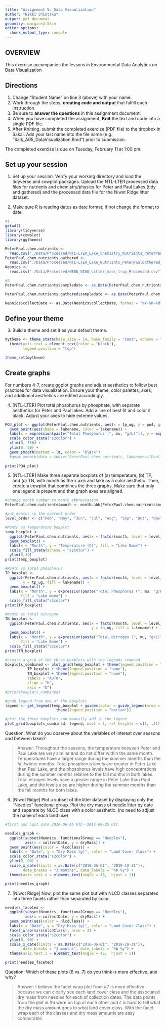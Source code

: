 ```yaml
---
title: "Assignment 5: Data Visualization"
author: "Nikki Shintaku"
output: pdf_document
geometry: margin=2.54cm
editor_options: 
  chunk_output_type: console
---
```


## OVERVIEW

This exercise accompanies the lessons in Environmental Data Analytics on Data Visualization 

## Directions
1. Change "Student Name" on line 3 (above) with your name.
3. Work through the steps, **creating code and output** that fulfill each instruction.
4. Be sure to **answer the questions** in this assignment document.
6. When you have completed the assignment, **Knit** the text and code into a single PDF file.
8. After Knitting, submit the completed exercise (PDF file) to the dropbox in Sakai. Add your last name into the file name (e.g., "Salk_A05_DataVisualization.Rmd") prior to submission.

The completed exercise is due on Tuesday, February 11 at 1:00 pm.



## Set up your session 
1. Set up your session. Verify your working directory and load the tidyverse and cowplot packages. Upload the NTL-LTER processed data files for nutrients and chemistry/physics for Peter and Paul Lakes (tidy and gathered) and the processed data file for the Niwot Ridge litter dataset. 

2. Make sure R is reading dates as date format; if not change the format to date.

```r
#1 
getwd()
library(tidyverse)
library(cowplot)
library(ggthemes)

PeterPaul.chem.nutrients <- 
  read.csv("./Data/Processed/NTL-LTER_Lake_Chemistry_Nutrients_PeterPaul_Processed.csv")
PeterPaul.chem.nutrients.gathered <-
  read.csv("./Data/Processed/NTL-LTER_Lake_Nutrients_PeterPaulGathered_Processed.csv")
Neonics <- 
  read.csv("./Data/Processed/NEON_NIWO_Litter_mass_trap_Processed.csv")

#2
PeterPaul.chem.nutrients$sampledate <- as.Date(PeterPaul.chem.nutrients$sampledate, format = "%Y-%m-%d")

PeterPaul.chem.nutrients.gathered$sampledate <- as.Date(PeterPaul.chem.nutrients.gathered$sampledate, format = "%Y-%m-%d")

Neonics$collectDate <- as.Date(Neonics$collectDate, format = "%Y-%m-%d")
```

## Define your theme
3. Build a theme and set it as your default theme.

```r
mytheme <- theme_stata(base_size = 14, base_family = "sans", scheme = "s2mono") +
  theme(axis.text = element_text(color = "black"), 
        legend.position = "top")

theme_set(mytheme)

```

## Create graphs
For numbers 4-7, create ggplot graphs and adjust aesthetics to follow best practices for data visualization. Ensure your theme, color palettes, axes, and additional aesthetics are edited accordingly.

4. [NTL-LTER] Plot total phosphorus by phosphate, with separate aesthetics for Peter and Paul lakes. Add a line of best fit and color it black. Adjust your axes to hide extreme values.

```r
PO4_plot <- ggplot(PeterPaul.chem.nutrients, aes(x = tp_ug, y = po4, group = lakename)) +
  geom_point(aes(shape = lakename, color = lakename)) +
  labs(x = expression(paste("Total Phosphorus (", mu, "g/L)")), y = expression(paste("Phosphate (", mu, "g/L)")), shape = "Lake Name", color = "Lake Name", title = "Phosphrous by Phosphate Levels in Peter and Paul Lake") +
  scale_color_stata("s2color") +
  xlim(0, 150) +
  ylim(0, 50) +
  geom_smooth(method = lm, color = "black") 
  #geom_smooth(data = subset(PeterPaul.chem.nutrients, lakename=="Paul Lake"), method = lm, color = "black")
  
print(PO4_plot)

```


5. [NTL-LTER] Make three separate boxplots of (a) temperature, (b) TP, and (c) TN, with month as the x axis and lake as a color aesthetic. Then, create a cowplot that combines the three graphs. Make sure that only one legend is present and that graph axes are aligned.

```r
#change month number to month abbreviation 
PeterPaul.chem.nutrients$month <- month.abb[PeterPaul.chem.nutrients$month]

#put months in the correct order 
level_order <- c("Feb", "May", "Jun", "Jul", "Aug", "Sep", "Oct", "Nov")

#Month vs Temperature boxplot
temp_boxplot <- 
  ggplot(PeterPaul.chem.nutrients, aes(x = factor(month, level = level_order), y = temperature_C, fill = lakename)) +
  geom_boxplot() +
  labs(x = "Month", y = "Temperature (C)", fill = "Lake Name") +
  scale_fill_stata(scheme = "s2color") +
  ylim(0,30) 
print(temp_boxplot)

#Month vs Total phosphorus 
TP_boxplot <- 
  ggplot(PeterPaul.chem.nutrients, aes(x = factor(month, level = level_order), 
        y = tp_ug, fill = lakename)) +
  geom_boxplot() +
  labs(x = "Month", y = expression(paste("Total Phosphorus (", mu, "g/L)")), 
       fill = "Lake Name") +
  scale_fill_stata("s2color") 
print(TP_boxplot)

#month vs total nitrogen
TN_boxplot <- 
  ggplot(PeterPaul.chem.nutrients, aes(x = factor(month, level = level_order), 
                                       y = tn_ug, fill = lakename)) +
  geom_boxplot() +
  labs(x = "Month", y = expression(paste("Total Nitrogen (", mu, "g/L)")), 
       fill = "Lake Name") +
  scale_fill_stata("s2color")
print(TN_boxplot)

#create a grid of the three boxplots with the legends removed
boxplots_combined <- plot_grid(temp_boxplot + theme(legend.position = "none"), 
          TP_boxplot + theme(legend.position = "none"), 
          TN_boxplot + theme(legend.position = "none"),
          labels = "AUTO", 
          align = "h", 
          axis = "b")
#print(boxplots_combined) 

#grab legend from one of the boxplots 
legend <- get_legend(temp_boxplot + guides(color = guide_legend(nrow = 1)) +
                       theme(legend.position = "bottom"))

#plot the three boxplots and manually add in the legend 
plot_grid(boxplots_combined, legend, ncol = 1, rel_heights = c(1, .1)) 

```

Question: What do you observe about the variables of interest over seasons and between lakes? 

> Answer: Throughout the seasons, the temperature between Peter and Paul Lake are very similar and do not differ within the same month. Temperatures have a larger range during the summer months than the fall/winter months. Total phosphorus levels are greater in Peter Lake than Paul Lake, and the phosphorus levels have high concentrations during the summer months relative to the fall months in both lakes. Total nitrogen levels have a greater range in Peter Lake than Paul Lake, and the levels also are higher during the summer months than the fall months for both lakes.

6. [Niwot Ridge] Plot a subset of the litter dataset by displaying only the "Needles" functional group. Plot the dry mass of needle litter by date and separate by NLCD class with a color aesthetic. (no need to adjust the name of each land use)

```r
#first and last date 2016-06-16 UTC--2019-09-25 UTC

needles_graph <- 
  ggplot(subset(Neonics, functionalGroup == "Needles"), 
         aes(x = collectDate, y = dryMass)) +
  geom_point(aes(color = nlcdClass)) +
  labs(x = "Date", y = "Dry Mass (g)", color = "Land Cover Class") +
  scale_color_stata("s2color") +
  ylim(0, 60) +
  scale_x_date(limits = as.Date(c("2016-06-01", "2019-10-31")), 
        date_breaks = "3 months", date_labels = "%b %y") +
  theme(axis.text.x = element_text(angle = 45,  hjust = 1))

print(needles_graph)
```

7. [Niwot Ridge] Now, plot the same plot but with NLCD classes separated into three facets rather than separated by color. 

```r
needles_faceted <- 
  ggplot(subset(Neonics, functionalGroup == "Needles"),
         aes(x = collectDate, y = dryMass)) +
  geom_point(aes(color = nlcdClass)) +
  labs(x = "Date", y = "Dry Mass (g)", color = "Land Cover Class") +
  facet_wrap(vars(nlcdClass), nrow = 3) +
  scale_color_stata("s2color") +
  ylim(0, 60) +
  scale_x_date(limits = as.Date(c("2016-06-01", "2019-10-31")), 
        date_breaks = "3 months", date_labels = "%b %y") +
  theme(axis.text.x = element_text(angle = 45,  hjust = 1))

print(needles_faceted)
```

Question: Which of these plots (6 vs. 7) do you think is more effective, and why? 

> Answer: I believe the facet wrap plot from #7 is more effective because we can clearly see each land cover class and the associated dry mass from needles for each of collection dates. The data points from the plot in #6 were on top of each other and it is hard to tell what the dry mass amount goes to what land cover class. With the facet wrap each of the classes and dry mass amounts are easy comparable. 

